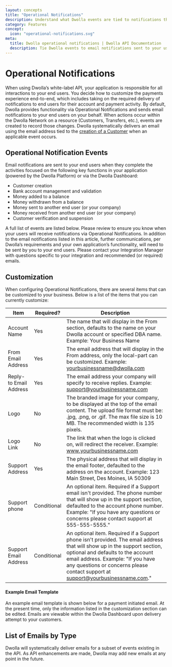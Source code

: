 ```yaml
---
layout: concepts
title: "Operational Notifications"
description: Understand what Dwolla events are tied to notifications that are sent to your end users. Preview the customizable email templates here.
category: Features
concept:
  icon: "operational-notifications.svg"
meta:
  title: Dwolla operational notifications | Dwolla API Documentation
  description: Tie Dwolla events to email notifications sent to your users. Preview what the operational notifications will look like.
---
```


# Operational Notifications

When using Dwolla’s white-label API, your application is responsible for all interactions to your end users. You decide how to customize the payments experience end-to-end, which includes taking on the required delivery of notifications to end users for their account and payment activity. By default, Dwolla provides functionality via Operational Notifications and sends email notifications to your end users on your behalf. When actions occur within the Dwolla Network on a resource (Customers, Transfers, etc.), events are created to record those changes. Dwolla systematically delivers an email using the email address tied to the [creation of a Customer](https://docs.dwolla.com/#customers) when an applicable event occurs.

## Operational Notification Events

Email notifications are sent to your end users when they complete the activities focused on the following key functions in your application (powered by the Dwolla Platform) or via the Dwolla Dashboard:

- Customer creation
- Bank account management and validation
- Money added to a balance
- Money withdrawn from a balance
- Money sent to another end user (or your company)
- Money received from another end user (or your company)
- Customer verification and suspension

A full list of events are listed below. Please review to ensure you know when your users will receive notifications via Operational Notifications. In addition to the email notifications listed in this article, further communications, per Dwolla’s requirements and your own application’s functionality, will need to be sent by you to your end users. Please contact your Integration Manager with questions specific to your integration and recommended (or required) emails.

## Customization

When configuring Operational Notifications, there are several items that can be customized to your business. Below is a list of the items that you can currently customize:

| Item                   | Required?   | Description                                                                                                                                                                                                                                                                            |
| ---------------------- | ----------- | -------------------------------------------------------------------------------------------------------------------------------------------------------------------------------------------------------------------------------------------------------------------------------------- |
| Account Name           | Yes         | The name that will display in the From section, defaults to the name on your Dwolla account or specified DBA name. Example: Your Business Name                                                                                                                                         |
| From Email Address     | Yes         | The email address that will display in the From address, only the local-part can be customized. Example: yourbusinessname@dwolla.com                                                                                                                                                   |
| Reply-to Email Address | Yes         | The email address your company will specify to receive replies. Example: support@yourbusinessname.com                                                                                                                                                                                  |
| Logo                   | No          | The branded image for your company, to be displayed at the top of the email content. The upload file format must be: .jpg, .png, or .gif. The max file size is 10 MB. The recommended width is 135 pixels.                                                                             |
| Logo Link              | No          | The link that when the logo is clicked on, will redirect the receiver. Example: www.yourbusinessname.com                                                                                                                                                                               |
| Support Address        | Yes         | The physical address that will display in the email footer, defaulted to the address on the account. Example: 123 Main Street, Des Moines, IA 50309                                                                                                                                    |
| Support phone          | Conditional | An optional item. Required if a Support email isn't provided. The phone number that will show up in the support section, defaulted to the account phone number. Example: "If you have any questions or concerns please contact support at 555-555-5555."                               |
| Support Email Address  | Conditional | An optional item. Required if a Support phone isn't provided. The email address that will show up in the support section, optional and defaults to the account email address. Example: "If you have any questions or concerns please contact support at support@yourbusinessname.com." |

#### Example Email Template

An example email template is shown below for a payment initiated email. At the present time, only the information listed in the customization section can be edited. Emails are viewable within the Dwolla Dashboard upon delivery attempt to your customers.

## List of Emails by Type

Dwolla will systematically deliver emails for a subset of events existing in the API. As API enhancements are made, Dwolla may add new emails at any point in the future.
